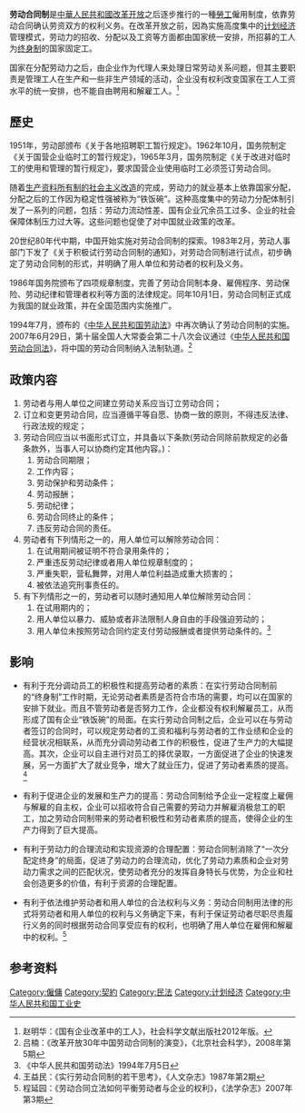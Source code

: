 '''劳动合同制'''是[[中華人民共和國|中華人民共和國]][[改革开放|改革开放]]之后逐步推行的一種[[勞工|勞工]]僱用制度，依靠劳动合同确认劳资双方的权利义务。在改革开放之前，因為实施高度集中的[[计划经济|计划经济]]管理模式，劳动力的招收、分配以及工资等方面都由国家统一安排，所招募的工人为[[终身制|终身制]]的国家固定工。

国家在分配劳动力之后，由企业作为代理人来处理日常劳动关系问题，但其主要职责是管理工人在生产和一些非生产领域的活动，企业没有权利改变国家在工人工资水平的统一安排，也不能自由聘用和解雇工人。<ref>赵明华：《国有企业改革中的工人》，社会科学文献出版社2012年版。</ref>

==歷史==
1951年，劳动部颁布《关于各地招聘职工暂行规定》。1962年10月，国务院制定《关于国营企业临时工的暂行规定》，1965年3月，国务院制定《关于改进对临时工的使用和管理的暂行规定》，要求国营企业使用临时工必须签订劳动合同。

随着[[生产资料所有制的社会主义改造|生产资料所有制的社会主义改造]]的完成，劳动力的就业基本上依靠国家分配，分配之后的工作因为稳定性强被称为“铁饭碗”。这种高度集中的劳动力分配体制引发了一系列的问题，包括：劳动力流动性差、国有企业冗余员工过多、企业的社会保障体制压力过大等。这些问题也促使了对中国就业政策的改革。

20世纪80年代中期，中国开始实施对劳动合同制的探索。1983年2月，劳动人事部门下发了《关于积极试行劳动合同制的通知》，对劳动合同制进行试点，初步确定了劳动合同制的形式，并明确了用人单位和劳动者的权利及义务。

1986年国务院颁布了四项规章制度，完善了劳动合同制本身、雇佣程序、劳动保险、劳动纪律和管理者权利等方面的法律规定。同年10月1日，劳动合同制正式成为我国的就业政策，并在全国范围内实施推广。

1994年7月，颁布的《[[中华人民共和国劳动法|中华人民共和国劳动法]]》中再次确认了劳动合同制的实施。2007年6月29日，第十届全国人大常委会第二十八次会议通过《[[中华人民共和国劳动合同法|中华人民共和国劳动合同法]]》，将中国的劳动合同制纳入法制轨道。<ref>吕楠：《改革开放30年中国劳动合同制的演变》，《北京社会科学》，2008年第5期</ref>

==政策内容==
# 劳动者与用人单位之间建立劳动关系应当订立劳动合同；
# 订立和变更劳动合同，应当遵循平等自愿、协商一致的原则，不得违反法律、行政法规的规定；
# 劳动合同应当以书面形式订立，并具备以下条款(劳动合同除前款规定的必备条款外，当事人可以协商约定其他内容。)：
## 劳动合同期限；
## 工作内容；
## 劳动保护和劳动条件；
## 劳动报酬；
## 劳动纪律；
## 劳动合同终止的条件；
## 违反劳动合同的责任。
# 劳动者有下列情形之一的，用人单位可以解除劳动合同：
## 在试用期间被证明不符合录用条件的；
## 严重违反劳动纪律或者用人单位规章制度的；
## 严重失职，营私舞弊，对用人单位利益造成重大损害的；
## 被依法追究刑事责任的。
# 有下列情形之一的，劳动者可以随时通知用人单位解除劳动合同：
## 在试用期内的；
## 用人单位以暴力、威胁或者非法限制人身自由的手段强迫劳动的；
## 用人单位未按照劳动合同约定支付劳动报酬或者提供劳动条件的。<ref>《中华人民共和国劳动法》1994年7月5日</ref>

==影响==
* 有利于充分调动员工的积极性和提高劳动者的素质：在实行劳动合同制前的“终身制”工作时期，无论劳动者素质是否符合市场的需要，均可以在国家的安排下就业。而且不管劳动者是否努力工作，企业都没有权利解雇员工，从而形成了国有企业“铁饭碗”的局面。在实行劳动合同制之后，企业可以在与劳动者签订的合同时，可以规定劳动者的工资和福利与劳动者的工作业绩和企业的经营状况相联系，从而充分调动劳动者工作的积极性，促进了生产力的大幅提高。其次，企业可以自主进行对员工的择优录取，一方面促进了企业的快速发展，另一方面扩大了就业竞争，增大了就业压力，促进了劳动者素质的提高。<ref>王益民：《实行劳动合同制的若干思考》，《人文杂志》1987年第2期</ref>

* 有利于促进企业的发展和生产力的提高：劳动合同制给予企业一定程度上雇佣与解雇的自主权，企业可以招收符合自己需要的劳动力并解雇消极怠工的职工，加之劳动合同制带来的劳动者积极性和劳动者素质的提高，使得企业的生产力得到了巨大提高。

* 有利于劳动力的合理流动和实现资源的合理配置：劳动合同制消除了“一次分配定终身”的局面，促进了劳动力的合理流动，优化了劳动力素质和企业对劳动力需求之间的匹配状况，使劳动者充分的发挥自身特长与优势，为企业和社会创造更多的价值，有利于资源的合理配置。

* 有利于依法维护劳动者和用人单位的合法权利与义务：劳动合同制用法律的形式将劳动者和用人单位的权利与义务确定下来，有利于保证劳动者尽职尽责履行义务的同时根据劳动合同享受应有的权利，也明确了用人单位在雇佣和解雇中的权利。<ref>程延园：《劳动合同立法如何平衡劳动者与企业的权利》，《法学杂志》2007年第3期</ref>

==参考资料==
{{reflist}}

[[Category:僱傭|Category:僱傭]]
[[Category:契約|Category:契約]]
[[Category:民法|Category:民法]]
[[Category:计划经济|Category:计划经济]]
[[Category:中华人民共和国工业史|Category:中华人民共和国工业史]]